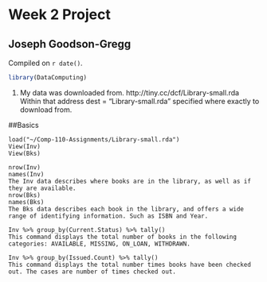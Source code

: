 # Week 2 Project

## Joseph Goodson-Gregg

<!-- leave this material as is -->
Compiled on `r date()`.

```r
library(DataComputing)
```
<!-- put your content after this line -->

1. My data was downloaded from. http://tiny.cc/dcf/Library-small.rda
Within that address dest = "Library-small.rda" specified where exactly to download from.

##Basics
```
load("~/Comp-110-Assignments/Library-small.rda")
View(Inv)
View(Bks)
```
```
nrow(Inv)
names(Inv)
The Inv data describes where books are in the library, as well as if they are available.
nrow(Bks)
names(Bks)
The Bks data describes each book in the library, and offers a wide range of identifying information. Such as ISBN and Year.
```

```
Inv %>% group_by(Current.Status) %>% tally()
This command displays the total number of books in the following categories: AVAILABLE, MISSING, ON_LOAN, WITHDRAWN.
```

```
Inv %>% group_by(Issued.Count) %>% tally()
This command displays the total number times books have been checked out. The cases are number of times checked out.
```
